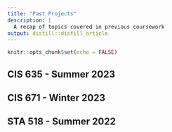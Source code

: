 ```yaml
---
title: "Past Projects"
description: |
  A recap of topics covered in previous coursework
output: distill::distill_article
---
```


```r
knitr::opts_chunk$set(echo = FALSE)
```



## CIS 635 - Summer 2023


## CIS 671 - Winter 2023


## STA 518 - Summer 2022
